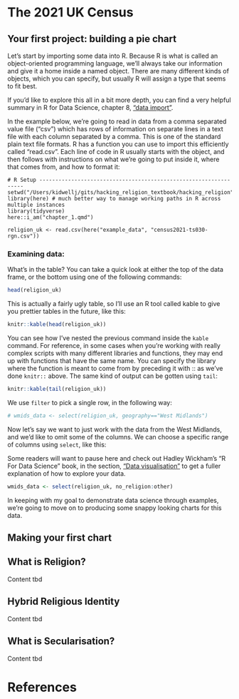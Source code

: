 # The 2021 UK Census

## Your first project: building a pie chart

Let's start by importing some data into R. Because R is what is called an object-oriented programming language, we'll always take our information and give it a home inside a named object. There are many different kinds of objects, which you can specify, but usually R will assign a type that seems to fit best.

[If you'd like to explore this all in a bit more depth, you can find a very helpful summary in R for Data Science, chapter 8, ["data import"](https://r4ds.hadley.nz/data-import#reading-data-from-a-file).]{.aside}

In the example below, we're going to read in data from a comma separated value file ("csv") which has rows of information on separate lines in a text file with each column separated by a comma. This is one of the standard plain text file formats. R has a function you can use to import this efficiently called "read.csv". Each line of code in R usually starts with the object, and then follows with instructions on what we're going to put inside it, where that comes from, and how to format it:


```r.hidden
# R Setup -----------------------------------------------------------------
setwd("/Users/kidwellj/gits/hacking_religion_textbook/hacking_religion")
library(here) # much better way to manage working paths in R across multiple instances
library(tidyverse)
here::i_am("chapter_1.qmd")

religion_uk <- read.csv(here("example_data", "census2021-ts030-rgn.csv")) 
```

### Examining data:

What's in the table? You can take a quick look at either the top of the data frame, or the bottom using one of the following commands:

```r
head(religion_uk)
```

This is actually a fairly ugly table, so I'll use an R tool called kable to give you prettier tables in the future, like this:

```r
knitr::kable(head(religion_uk))
```

You can see how I've nested the previous command inside the `kable` command. For reference, in some cases when you're working with really complex scripts with many different libraries and functions, they may end up with functions that have the same name. You can specify the library where the function is meant to come from by preceding it with :: as we've done `knitr::` above. The same kind of output can be gotten using `tail`:

```r
knitr::kable(tail(religion_uk))
```

We use `filter` to pick a single row, in the following way:

```r
# wmids_data <- select(religion_uk, geography=="West Midlands")
```

Now let's say we want to just work with the data from the West Midlands, and we'd like to omit some of the columns. We can choose a specific range of columns using `select`, like this:

[Some readers will want to pause here and check out Hadley Wickham's "R For Data Science" book, in the section, ["Data visualisation"](https://r4ds.hadley.nz/data-visualize#introduction) to get a fuller explanation of how to explore your data.]{.aside}

```r
wmids_data <- select(religion_uk, no_religion:other)
```


In keeping with my goal to demonstrate data science through examples, we're going to move on to producing some snappy looking charts for this data.


## Making your first chart



<!--
Reference on callout box syntax here: https://quarto.org/docs/authoring/callouts.html
-->

::: {.callout-tip}
## What is Religion?
Content tbd
:::




::: {.callout-tip}
## Hybrid Religious Identity
Content tbd
:::





::: {.callout-tip}
## What is Secularisation?
Content tbd
:::




# References {.unnumbered}

::: {#refs}
:::